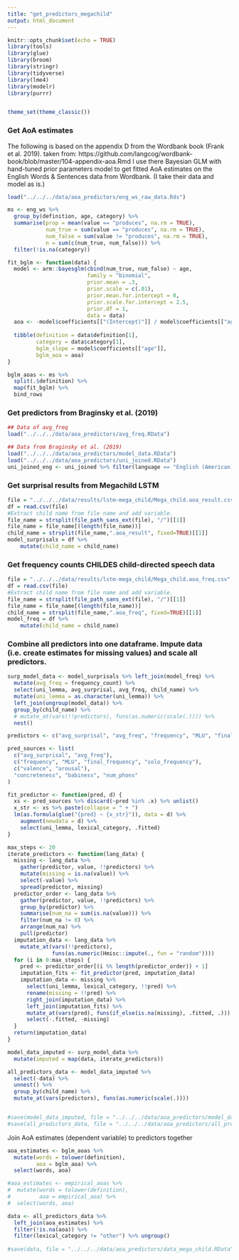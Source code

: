 ```yaml
---
title: "get_predictors_megachild"
output: html_document
---
```


```r
knitr::opts_chunk$set(echo = TRUE)
library(tools)
library(glue)
library(broom)
library(stringr)
library(tidyverse)
library(lme4)
library(modelr)
library(purrr)


theme_set(theme_classic())
```

### Get AoA estimates
The following is based on the appendix D from the Wordbank book (Frank et al. 2019).
taken from: https://github.com/langcog/wordbank-book/blob/master/104-appendix-aoa.Rmd 
I use there Bayesian GLM with hand-tuned prior parameters model to get fitted AoA estimates on the English Words & Sentences data from Wordbank. (I take their data and model as is.)
```r
load("../../../data/aoa_predictors/eng_ws_raw_data.Rds")

ms <- eng_ws %>%
  group_by(definition, age, category) %>%
  summarise(prop = mean(value == "produces", na.rm = TRUE), 
            num_true = sum(value == "produces", na.rm = TRUE), 
            num_false = sum(value != "produces", na.rm = TRUE), 
            n = sum(c(num_true, num_false))) %>%
  filter(!is.na(category))

fit_bglm <- function(data) {
  model <- arm::bayesglm(cbind(num_true, num_false) ~ age, 
                         family = "binomial", 
                         prior.mean = .3,
                         prior.scale = c(.01),
                         prior.mean.for.intercept = 0,
                         prior.scale.for.intercept = 2.5,
                         prior.df = 1,
                         data = data)
  aoa <- -model$coefficients[["(Intercept)"]] / model$coefficients[["age"]]
  
  tibble(definition = data$definition[1],
         category = data$category[1],
         bglm_slope = model$coefficients[["age"]],
         bglm_aoa = aoa)
}

bglm_aoas <- ms %>%
  split(.$definition) %>%
  map(fit_bglm) %>%
  bind_rows

```

### Get predictors from Braginsky et al. (2019) 

```r
## Data of avg_freq
load("../../../data/aoa_predictors/avg_freq.RData")

## Data from Braginsky et al. (2019)
load("../../../data/aoa_predictors/model_data.RData")
load("../../../data/aoa_predictors/uni_joined.RData")
uni_joined_eng <- uni_joined %>% filter(language == "English (American)")

```

### Get surprisal results from Megachild LSTM

```r

file = "../../../data/results/lstm-mega_child/Mega_child.aoa_result.csv"
df = read.csv(file)
#Extract child name from file name and add variable.
file_name = strsplit(file_path_sans_ext(file), "/")[[1]]
file_name = file_name[(length(file_name))]
child_name = strsplit(file_name,".aoa_result", fixed=TRUE)[[1]]
model_surprisals = df %>%
    mutate(child_name = child_name)

```

### Get frequency counts CHILDES child-directed speech data

```r
file = "../../../data/results/lstm-mega_child/Mega_child.aoa_freq.csv"
df = read.csv(file)
#Extract child name from file name and add variable.
file_name = strsplit(file_path_sans_ext(file), "/")[[1]]
file_name = file_name[(length(file_name))]
child_name = strsplit(file_name,".aoa_freq", fixed=TRUE)[[1]]
model_freq = df %>%
    mutate(child_name = child_name)

```

### Combine all predictors into one dataframe. Impute data (i.e. create estimates for missing values) and scale all predictors. 

```r

surp_model_data <- model_surprisals %>% left_join(model_freq) %>% 
  mutate(avg_freq = frequency_count) %>% 
  select(uni_lemma, avg_surprisal, avg_freq, child_name) %>% 
  mutate(uni_lemma = as.character(uni_lemma)) %>% 
  left_join(ungroup(model_data)) %>% 
  group_by(child_name) %>%
  # mutate_at(vars(!!predictors), funs(as.numeric(scale(.)))) %>%
  nest()

predictors <- c("avg_surprisal", "avg_freq", "frequency", "MLU", "final_frequency", "solo_frequency", "num_phons", "concreteness", "valence", "arousal", "babiness")

pred_sources <- list(
  c("avg_surprisal", "avg_freq"),
  c("frequency", "MLU", "final_frequency", "solo_frequency"),
  c("valence", "arousal"),
  "concreteness", "babiness", "num_phons"
)

fit_predictor <- function(pred, d) {
  xs <- pred_sources %>% discard(~pred %in% .x) %>% unlist()
  x_str <- xs %>% paste(collapse = " + ")
  lm(as.formula(glue("{pred} ~ {x_str}")), data = d) %>%
    augment(newdata = d) %>%
    select(uni_lemma, lexical_category, .fitted)
}

max_steps <- 20
iterate_predictors <- function(lang_data) {
  missing <- lang_data %>%
    gather(predictor, value, !!predictors) %>%
    mutate(missing = is.na(value)) %>%
    select(-value) %>%
    spread(predictor, missing)
  predictor_order <- lang_data %>%
    gather(predictor, value, !!predictors) %>%
    group_by(predictor) %>%
    summarise(num_na = sum(is.na(value))) %>%
    filter(num_na != 0) %>%
    arrange(num_na) %>%
    pull(predictor)
  imputation_data <- lang_data %>%
    mutate_at(vars(!!predictors),
              funs(as.numeric(Hmisc::impute(., fun = "random"))))
  for (i in 0:max_steps) {
    pred <- predictor_order[(i %% length(predictor_order)) + 1]
    imputation_fits <- fit_predictor(pred, imputation_data)
    imputation_data <- missing %>%
      select(uni_lemma, lexical_category, !!pred) %>%
      rename(missing = !!pred) %>%
      right_join(imputation_data) %>%
      left_join(imputation_fits) %>%
      mutate_at(vars(pred), funs(if_else(is.na(missing), .fitted, .))) %>%
      select(-.fitted, -missing)
  }
  return(imputation_data)
}

model_data_imputed <- surp_model_data %>%
  mutate(imputed = map(data, iterate_predictors)) 

all_predictors_data <- model_data_imputed %>%
  select(-data) %>%
  unnest() %>%
  group_by(child_name) %>%
  mutate_at(vars(predictors), funs(as.numeric(scale(.))))


#save(model_data_imputed, file = "../../../data/aoa_predictors/model_data_imputed_mega_child.RData")
#save(all_predictors_data, file = "../../../data/aoa_predictors/all_predictors_data_mega_child.RData")

```

Join AoA estimates (dependent variable) to predictors together

```r

aoa_estimates <- bglm_aoas %>% 
  mutate(words = tolower(definition),
         aoa = bglm_aoa) %>% 
  select(words, aoa)

#aoa_estimates <- empirical_aoas %>% 
#  mutate(words = tolower(definition),
#         aoa = empirical_aoa) %>% 
#  select(words, aoa)

data <- all_predictors_data %>% 
  left_join(aoa_estimates) %>% 
  filter(!is.na(aoa)) %>% 
  filter(lexical_category != "other") %>% ungroup()
  
#save(data, file = "../../../data/aoa_predictors/data_mega_child.RData")

```